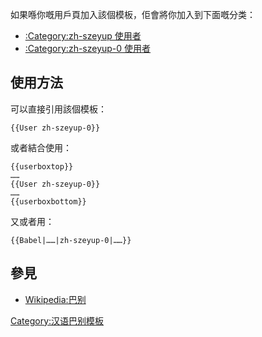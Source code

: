 <includeonly><!-- 在這裡加入模板的保護標識 --></includeonly><noinclude>{{template doc page viewed directly}}</noinclude>
<!-- 在本行下編輯模板說明 -->
如果喺你嘅用戶頁加入該個模板，佢會將你加入到下面嘅分类：
* [[:Category:zh-szeyup 使用者]]
* [[:Category:zh-szeyup-0 使用者]]
== 使用方法 ==
可以直接引用該個模板：
<pre>{{User zh-szeyup-0}}</pre>

或者結合<code>{{tl|Userboxtop}}</code>使用：
<pre>
{{userboxtop}}
……
{{User zh-szeyup-0}}
……
{{userboxbottom}}
</pre>

又或者用<code>{{tl|Babel}}</code>：
<pre>
{{Babel|……|zh-szeyup-0|……}}
</pre>
== 參見 ==
* [[Wikipedia:巴别]]

<IncludeOnly>
<!-- 本行下加入模板的分類 -->
[[Category:汉语巴别模板]]
<!-- 本行下加入模板的跨語言鏈接 -->

</IncludeOnly>